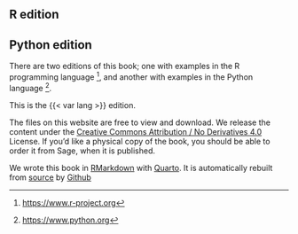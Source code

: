 <!---
Var substitution interferes with numbering.
-->
::: r
## R edition {.unnumbered}
:::
::: python
## Python edition {.unnumbered}
:::

There are two editions of this book; one with examples in the R
programming language [^R-lang], and another with examples in the Python language
[^python-lang].

This is the {{< var lang >}} edition.

The files on this website are free to view and download. We release the content
under the [Creative Commons Attribution / No Derivatives
4.0](http://creativecommons.org/licenses/by-nd/4.0/) License. If you'd like
a physical copy of the book, you should be able to order it from Sage, when it
is published.

We wrote this book in
[RMarkdown](https://rmarkdown.rstudio.com) with
[Quarto](https://quarto.org). It is automatically rebuilt
from
[source](https://github.com/resampling-stats/resampling-with) by
[Github ](http://github.com)

<!---
Links that we may use in several chapters.
-->

[^python-lang]: <https://www.python.org>
[^R-lang]: <https://www.r-project.org>
